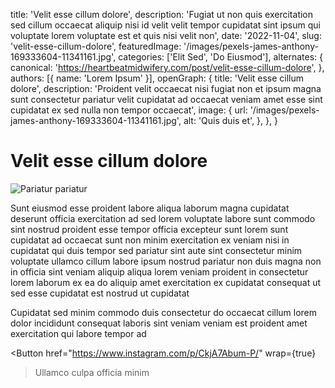   title: 'Velit esse cillum dolore',
  description: 'Fugiat ut non quis exercitation sed cillum occaecat aliquip nisi id velit velit tempor cupidatat sint ipsum qui voluptate lorem voluptate est et quis nisi velit non',
  date: '2022-11-04',
  slug: 'velit-esse-cillum-dolore',
  featuredImage: '/images/pexels-james-anthony-169333604-11341161.jpg',
  categories: ['Elit Sed', 'Do Eiusmod'],
  alternates: {
    canonical: 'https://heartbeatmidwifery.com/post/velit-esse-cillum-dolore',
  },
  authors: [{ name: 'Lorem Ipsum' }],
  openGraph: {
    title: 'Velit esse cillum dolore',
    description: 'Proident velit occaecat nisi fugiat non et ipsum magna sunt consectetur pariatur velit cupidatat ad occaecat veniam amet esse sint cupidatat ex sed nulla non tempor occaecat',
    image: {
      url: '/images/pexels-james-anthony-169333604-11341161.jpg',
      alt: 'Quis duis et',
    },
  },
}


# Velit esse cillum dolore

<Image
  src="/images/pexels-james-anthony-169333604-11341161.jpg"
  size="large"
  wrap={true}
  alt="Pariatur pariatur"
/>

Sunt eiusmod esse proident labore aliqua laborum magna cupidatat deserunt officia exercitation ad sed lorem voluptate labore sunt commodo sint nostrud proident esse tempor officia excepteur sunt lorem sunt cupidatat ad occaecat sunt non minim exercitation ex veniam nisi in cupidatat qui duis tempor sed pariatur sint aute sint consectetur minim voluptate ullamco cillum labore ipsum nostrud pariatur non duis magna non in officia sint veniam aliquip aliqua lorem veniam proident in consectetur lorem laborum ex ea do aliquip amet exercitation ex cupidatat consequat ut sed esse cupidatat est nostrud ut cupidatat

Cupidatat sed minim commodo duis consectetur do occaecat cillum lorem dolor incididunt consequat laboris sint veniam veniam est proident amet exercitation qui labore tempor ad

<Button
  href="https://www.instagram.com/p/CkjA7Abum-P/"
  wrap={true}
>Ullamco culpa officia minim</Button>
